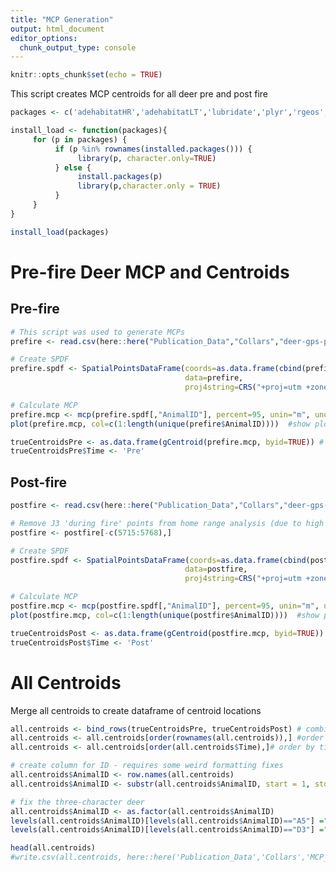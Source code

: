 ```yaml
---
title: "MCP Generation"
output: html_document
editor_options: 
  chunk_output_type: console
---
```


```r
knitr::opts_chunk$set(echo = TRUE)
```

This script creates MCP centroids for all deer pre and post fire

```r
packages <- c('adehabitatHR','adehabitatLT','lubridate','plyr','rgeos','here','rgdal', 'sp', 'dplyr','raster','proxy','tibble','stringr')

install_load <- function(packages){
     for (p in packages) {
          if (p %in% rownames(installed.packages())) {
               library(p, character.only=TRUE)
          } else {
               install.packages(p)
               library(p,character.only = TRUE)
          }
     }
}

install_load(packages)
```

# Pre-fire Deer MCP and Centroids

## Pre-fire
```r
# This script was used to generate MCPs
prefire <- read.csv(here::here("Publication_Data","Collars","deer-gps-prefire.csv")) #load in pre-fire dataframe

# Create SPDF
prefire.spdf <- SpatialPointsDataFrame(coords=as.data.frame(cbind(prefire$Easting, prefire$Northing)), 
                                       data=prefire,
                                       proj4string=CRS("+proj=utm +zone=10 ellps=WGS84")) #create spatial points dataframe

# Calculate MCP
prefire.mcp <- mcp(prefire.spdf[,"AnimalID"], percent=95, unin="m", unout="km2") # create 95% mcp for each animal in km^2
plot(prefire.mcp, col=c(1:length(unique(prefire$AnimalID))))  #show plot of all deer mcps

trueCentroidsPre <- as.data.frame(gCentroid(prefire.mcp, byid=TRUE)) # get centroid of each mcp
trueCentroidsPre$Time <- 'Pre'
```

## Post-fire
```r
postfire <- read.csv(here::here("Publication_Data","Collars","deer-gps-postfire.csv")) #load in pre-fire dataframe

# Remove J3 'during fire' points from home range analysis (due to high displacement) 
postfire <- postfire[-c(5715:5768),]

# Create SPDF
postfire.spdf <- SpatialPointsDataFrame(coords=as.data.frame(cbind(postfire$Easting, postfire$Northing)), 
                                       data=postfire,
                                       proj4string=CRS("+proj=utm +zone=10 ellps=WGS84")) #create spatial points dataframe

# Calculate MCP
postfire.mcp <- mcp(postfire.spdf[,"AnimalID"], percent=95, unin="m", unout="km2") # create 95% mcp for each animal in km^2
plot(postfire.mcp, col=c(1:length(unique(postfire$AnimalID))))  #show plot of all deer mcps

trueCentroidsPost <- as.data.frame(gCentroid(postfire.mcp, byid=TRUE)) # get centroid of each mcp
trueCentroidsPost$Time <- 'Post'
```


# All Centroids
Merge all centroids to create dataframe of centroid locations
```r
all.centroids <- bind_rows(trueCentroidsPre, trueCentroidsPost) # combine the 2 dataframes
all.centroids <- all.centroids[order(rownames(all.centroids)),] #order by rowname (animal id)
all.centroids <- all.centroids[order(all.centroids$Time),]# order by time period

# create column for ID - requires some weird formatting fixes
all.centroids$AnimalID <- row.names(all.centroids)
all.centroids$AnimalID <- substr(all.centroids$AnimalID, start = 1, stop = 2)

# fix the three-character deer
all.centroids$AnimalID <- as.factor(all.centroids$AnimalID)
levels(all.centroids$AnimalID)[levels(all.centroids$AnimalID)=="A5"] ="A5b"
levels(all.centroids$AnimalID)[levels(all.centroids$AnimalID)=="D3"] ="D3b"

head(all.centroids)
#write.csv(all.centroids, here::here('Publication_Data','Collars','MCP_Centroid.csv'), row.names = F)
```
